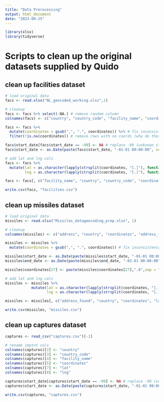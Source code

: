 ```yaml
---
title: "Data Prerocessing"
output: html_document
date: "2023-09-25"
---
```


```r
library(xlsx)
library(tidyverse)
```


# Scripts to clean up the original datasets supplied by Quido

## clean up facilities dataset
```r
# load original data
facs <- read.xlsx("NL_geocoded_working.xlsx",1)

# cleanup 
facs <- facs %>% select(-NA.) # remove random column
colnames(facs) <- c("country", "country_code", "facility_name", "coordinates", "start_date") # rename columns

facs <- facs %>%
  mutate(coordinates = gsub(",", ".", coordinates)) %>% # fix inconsistency in coords
  filter(!is.na(coordinates)) # remove rows with no coords (why do these exist?)

facs$start_date[facs$start_date == -99] <- NA # replace -99 (unknown start dates) with NA
facs$start_date <- as.Date(paste(facs$start_date, "-01-01 00:00:00", sep = "")) # convert start date to Date object

# add lat and lng cols
facs <- facs %>% 
  mutate(lat = as.character(lapply(strsplit(coordinates, "[.]"), function(x) paste(x[1], x[2], sep = "."))),
         lng = as.character(lapply(strsplit(coordinates, "[.]"), function(x) paste(x[3], x[4], sep = "."))))

facs <- facs[, c("facility_name", "country", "country_code", "coordinates", "lat", "lng", "start_date")] # reorder columns

write.csv(facs, "facilities.csv")
```

## clean up missiles dataset
```r
# load original data
missiles <- read.xlsx("Missiles_datageocoding_prep.xlsx", 1)

# cleanup
colnames(missiles) <- c("address", "country", "coordinates", "address_found", "No.rd.", "W.h", "start_date","end_date","armament","RA_or_enclosure" ) # rename columns

missiles <- missiles %>%
  mutate(coordinates = gsub(",", ".", coordinates)) # fix inconsistency in coords

missiles$start_date <- as.Date(paste(missiles$start_date, "-01-01 00:00:00", sep = "")) # convert start date to Date object
missiles$end_date <- as.Date(paste(missiles$end_date, "-01-01 00:00:00", sep = ""))

missiles$coordinates[27] <- paste(missiles$coordinates[27],".0",sep = "") # add '.0' at the end of the 27th coord cuz it was misformatted

# add lat and lng cols
missiles <- missiles %>% 
            mutate(lat = as.character(lapply(strsplit(coordinates, "[.]"), function(x) paste(x[1], x[2], sep = "."))),
                   lng = as.character(lapply(strsplit(coordinates, "[.]"), function(x) paste(x[3], x[4], sep = "."))))

missiles <- missiles[, c("address_found", "country", "coordinates", "lat", "lng", "start_date", "end_date", "address","No.rd.", "W.h","armament","RA_or_enclosure")] # reorder columns

write.csv(missiles, "missiles.csv")
```


## clean up captures dataset
```r
captures <- read_csv("captures.csv")[-1]

# rename imptnt cols
colnames(captures)[2] <- "country"
colnames(captures)[3] <- "country_code"
colnames(captures)[4] <- "facility_name"
colnames(captures)[5] <- "coordinates"
colnames(captures)[7] <- "lat"
colnames(captures)[8] <- "lng"

captures$start_date[captures$start_date == -99] <- NA # replace -99 (unknown start dates) with NA
captures$start_date <- as.Date(paste(captures$start_date, "-01-01 00:00:00", sep = "")) # convert start date to Date object

write.csv(captures, "captures.csv")
```

